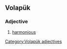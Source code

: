 ==Volapük==

===Adjective===
{{head|vo|adjectives}}

# [[harmonious]]

[[Category:Volapük adjectives]]